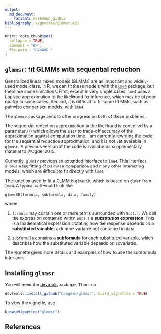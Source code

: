 ```yaml
---
output:
  md_document:
    variant: markdown_github
bibliography: vignettes/glmmsr.bib
---
```


<!-- README.md is generated from README.Rmd. Please edit that file -->

```r
knitr::opts_chunk$set(
  collapse = TRUE,
  comment = "#>",
  fig.path = "README-"
)
```
## `glmmsr`: fit GLMMs with sequential reduction

Generalized linear mixed models (GLMMs) are an important and widely-used model 
class. In R, we can fit these models with the 
[`lme4`](https://github.com/lme4/lme4) package, but there are some
limitations. First, except in very simple cases, `lme4` uses a Laplace 
approximation to the likelihood for inference, which may be of poor quality in 
some cases. Second, it is difficult to fit some GLMMs, such as pairwise 
comparison models, with `lme4`. 

The `glmmsr` package aims to offer progress on both of these problems. 

The sequential reduction approximation to the likelihood 
is controlled by a parameter (`k`) 
which allows the user to trade-off accuracy of the approximation against 
computation time. I am currently rewriting the code for the sequential reduction
approximation, and it is not yet available in `glmmsr`. A previous version of
the code is available as supplementary material to @Ogden2015. 

Currently, `glmmsr` provides an extended interface to `lme4`. This
interface allows easy fitting of pairwise comparison and many other interesting 
models, which are difficult to fit directly with `lme4`.

The function used to fit a GLMM is `glmerSR`, which is based on `glmer` from
`lme4`. A typical call would look like
```
glmerSR(formula, subformula, data, family)
```
where

1. `formula` may contain one or more terms surrounded with `Sub(.)`. We call the
expression contained within `Sub(.)` a **substitution expression**. This is a 
mathematical expression dictating how the response depends on a
**substituted variable**: a dummy variable not contained in `data`. 

2. `subformula` contains a **subformula** for each substituted variable, which
describes how the substituted variable depends on covariates.

The vignette gives more details and examples of how to use the subformula 
interface.

## Installing `glmmsr`

You will need the [devtools](https://github.com/hadley/devtools) package.
Then run
```r
devtools::install_github("heogden/glmmsr", build_vignettes = TRUE)
```
To view the vignette, use
```r
browseVignettes("glmmsr")
```

## References
